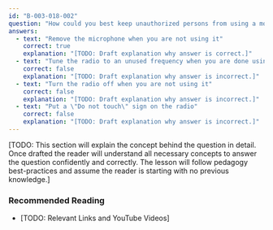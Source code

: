 ```yaml
---
id: "B-003-018-002"
question: "How could you best keep unauthorized persons from using a mobile station in your car?"
answers:
  - text: "Remove the microphone when you are not using it"
    correct: true
    explanation: "[TODO: Draft explanation why answer is correct.]"
  - text: "Tune the radio to an unused frequency when you are done using it"
    correct: false
    explanation: "[TODO: Draft explanation why answer is incorrect.]"
  - text: "Turn the radio off when you are not using it"
    correct: false
    explanation: "[TODO: Draft explanation why answer is incorrect.]"
  - text: "Put a \"Do not touch\" sign on the radio"
    correct: false
    explanation: "[TODO: Draft explanation why answer is incorrect.]"
---
```


[TODO: This section will explain the concept behind the question in detail. Once drafted the reader will understand all necessary concepts to answer the question confidently and correctly. The lesson will follow pedagogy best-practices and assume the reader is starting with no previous knowledge.]

### Recommended Reading

- [TODO: Relevant Links and YouTube Videos]
